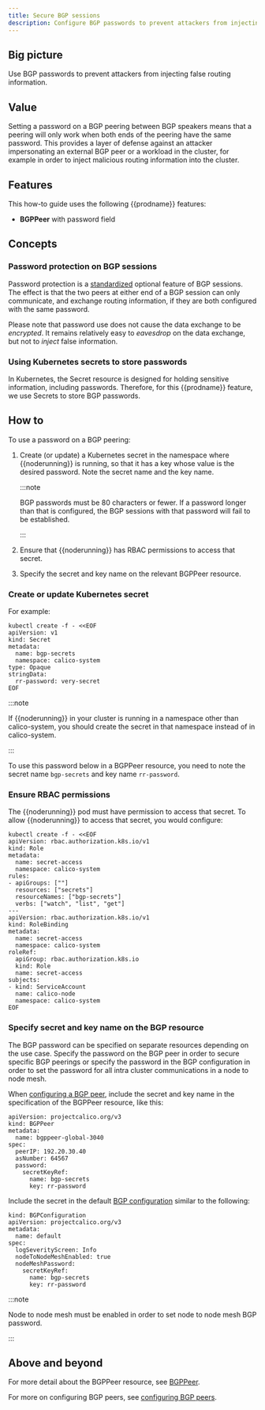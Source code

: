 ```yaml
---
title: Secure BGP sessions
description: Configure BGP passwords to prevent attackers from injecting false routing information.
---
```




## Big picture

Use BGP passwords to prevent attackers from injecting false routing information.

## Value

Setting a password on a BGP peering between BGP speakers means that a peering will only
work when both ends of the peering have the same password. This provides a layer of defense
against an attacker impersonating an external BGP peer or a workload in the cluster, for
example in order to inject malicious routing information into the cluster.

## Features

This how-to guide uses the following {{prodname}} features:

- **BGPPeer** with password field

## Concepts

### Password protection on BGP sessions

Password protection is a [standardized](https://tools.ietf.org/html/rfc5925) optional
feature of BGP sessions.  The effect is that the two peers at either end of a BGP session
can only communicate, and exchange routing information, if they are both configured with
the same password.

Please note that password use does not cause the data exchange to be *encrypted*.  It
remains relatively easy to *eavesdrop* on the data exchange, but not to *inject* false
information.

### Using Kubernetes secrets to store passwords

In Kubernetes, the Secret resource is designed for holding sensitive information,
including passwords.  Therefore, for this {{prodname}} feature, we use Secrets to
store BGP passwords.

## How to

To use a password on a BGP peering:

1.  Create (or update) a Kubernetes secret in the namespace where {{noderunning}} is
    running, so that it has a key whose value is the desired password.  Note the secret
    name and the key name.

    :::note

    BGP passwords must be 80 characters or fewer.  If a
    password longer than that is configured, the BGP sessions with
    that password will fail to be established.
    
    :::

1.  Ensure that {{noderunning}} has RBAC permissions to access that secret.

1.  Specify the secret and key name on the relevant BGPPeer resource.

### Create or update Kubernetes secret

For example:

```
kubectl create -f - <<EOF
apiVersion: v1
kind: Secret
metadata:
  name: bgp-secrets
  namespace: calico-system
type: Opaque
stringData:
  rr-password: very-secret
EOF
```

:::note

If {{noderunning}} in your cluster is running in a namespace other than calico-system,
you should create the secret in that namespace instead of in calico-system.

:::

To use this password below in a BGPPeer resource, you need to note the secret name
`bgp-secrets` and key name `rr-password`.

### Ensure RBAC permissions

The {{noderunning}} pod must have permission to access that secret.  To allow
{{noderunning}} to access that secret, you would configure:

```
kubectl create -f - <<EOF
apiVersion: rbac.authorization.k8s.io/v1
kind: Role
metadata:
  name: secret-access
  namespace: calico-system
rules:
- apiGroups: [""]
  resources: ["secrets"]
  resourceNames: ["bgp-secrets"]
  verbs: ["watch", "list", "get"]
---
apiVersion: rbac.authorization.k8s.io/v1
kind: RoleBinding
metadata:
  name: secret-access
  namespace: calico-system
roleRef:
  apiGroup: rbac.authorization.k8s.io
  kind: Role
  name: secret-access
subjects:
- kind: ServiceAccount
  name: calico-node
  namespace: calico-system
EOF
```

### Specify secret and key name on the BGP resource

The BGP password can be specified on separate resources depending on the use case.
Specify the password on the BGP peer in order to secure specific BGP peerings or
specify the password in the BGP configuration in order to set the password for all
intra cluster communications in a node to node mesh.

<Tabs>
<TabItem label="Specific or external peerings" value="Specific or external peerings-0">

When [configuring a BGP peer](../../networking/configuring/bgp.mdx),
include the secret and key name in the specification of the BGPPeer resource, like this:

```
apiVersion: projectcalico.org/v3
kind: BGPPeer
metadata:
  name: bgppeer-global-3040
spec:
  peerIP: 192.20.30.40
  asNumber: 64567
  password:
    secretKeyRef:
      name: bgp-secrets
      key: rr-password
```


</TabItem>
<TabItem label="Node to node mesh" value="Node to node mesh-1">

Include the secret in the default [BGP configuration](../../reference/resources/bgpconfig.mdx)
similar to the following:

```
kind: BGPConfiguration
apiVersion: projectcalico.org/v3
metadata:
  name: default
spec:
  logSeverityScreen: Info
  nodeToNodeMeshEnabled: true
  nodeMeshPassword:
    secretKeyRef:
      name: bgp-secrets
      key: rr-password
```
:::note

Node to node mesh must be enabled in order to set node to node mesh
BGP password.

:::


</TabItem>

</Tabs>

## Above and beyond

For more detail about the BGPPeer resource, see
[BGPPeer](../../reference/resources/bgppeer.mdx).

For more on configuring BGP peers, see [configuring BGP
peers](../../networking/configuring/bgp.mdx).
